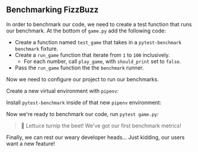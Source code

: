 
## Benchmarking FizzBuzz

In order to benchmark our code, we need to create a test function that runs our benchmark.
At the bottom of `game.py` add the following code:

<TestGameCode />

- Create a function named `test_game` that takes in a `pytest-benchmark` `benchmark` fixture.
- Create a `run_game` function that iterate from `1` to `100` inclusively.
  - For each number, call `play_game`, with `should_print` set to `false`.
- Pass the `run_game` function the the `benchmark` runner.

Now we need to configure our project to run our benchmarks.

Create a new virtual environment with `pipenv`:

<PipenvShellOutput />

Install `pytest-benchmark` inside of that new `pipenv` environment:

<PipenvInstallOutput />

Now we're ready to benchmark our code, run `pytest game.py`:

<PytestGameOutput />

> 🐰 Lettuce turnip the beet! We've got our first benchmark metrics!

Finally, we can rest our weary developer heads...
Just kidding, our users want a new feature!
